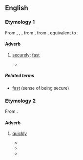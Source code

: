 ==English==

===Etymology 1===
From {{inh|en|enm|fastly}}, {{m|enm|fastliche}}, {{m|enm|festliche}}, from {{inh|en|ang|fæstlīċe||firmly, constantly}}, from {{m|ang|fæstlīc||fast, firm}}, equivalent to {{suf|en|fast|ly|id2=adverbial}}.

====Adverb====
{{en-adv}}

# [[securely]]; [[fast]]
#: {{ux|en|We tied the rope '''fastly''' this time; we didn't want it to get away again.}}
#* {{quote-book|en|title=Roderick Dhu, Clan Alpine's Chief, or, the Scottish outlaw|year=1843|passage=Before them was a door which apparently led into the grand apartments; this was '''fastly''' secured, but it yielded to their united strength, and they entered a lofty hall, whose concave top was supported by pillars.|author=Thomas Archer}}

=====Related terms=====
* [[fast]] (sense of being secure)

===Etymology 2===
From {{suffix|en|fast|ly}}.

====Adverb====
{{en-adv}}

# {{lb|en|nonstandard}} [[quickly]]
#* {{quote-book|en|title=The Missionary Herald of the Baptist Missionary Society|page=162|year=1885|passage=Determined in his death, and chasing him, he ran '''fastly''' to the 'Mission House,' and under Mrs. Richardson's bed he was sheltered and saved.}}
#* {{quote-book|en|title=Agricultural labour: present position and problems, legislations, and governmental steps, measures for upliftment|author=Shailendra Jha|year=1990|passage=This trend continued upto the close of the Second World War, although the price index moved '''fastly'''.}}
#* {{quote-book|en|title=Contemporary India with Controversial Neighbours|page=264|author=Raj Kumar Singh|year=2011|passage=The turn of events moved '''fastly''' in Nepal at the close of the century and thereafter as well.}}